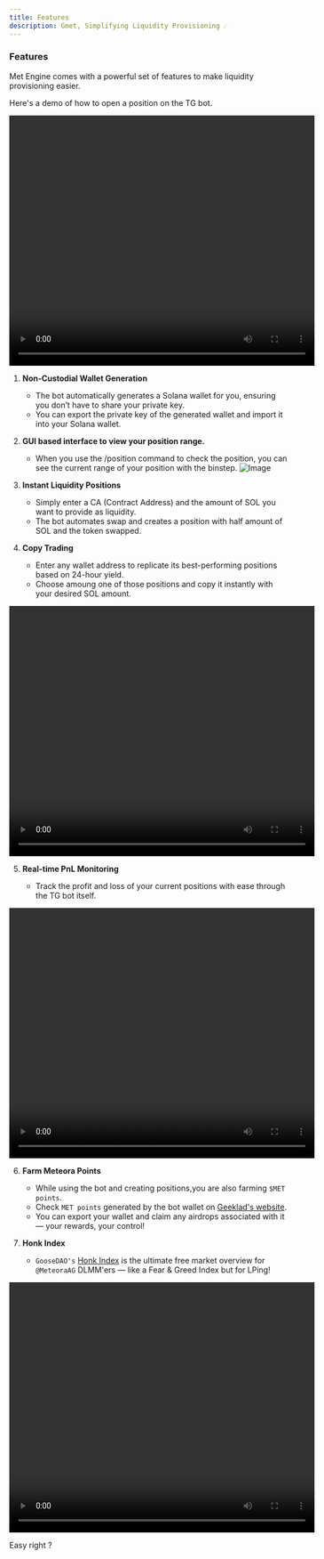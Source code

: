 ```yaml
---
title: Features
description: Gmet, Simplifying Liquidity Provisioning ☄️
---
```

### Features

Met Engine comes with a powerful set of features to make liquidity provisioning easier.

<Callout>Here's a demo of how to open a position on the TG bot.</Callout>

<video width="550" height="450" controls>
  <source
    src="https://docs.metengine.xyz/create-position.mp4"
    type="video/mp4"
  />
</video>


1. <b>Non-Custodial Wallet Generation</b>

   - The bot automatically generates a Solana wallet for you, ensuring you don’t have to share your private key.
   - You can export the private key of the generated wallet and import it into your Solana wallet.

2. <b>GUI based interface to view your position range.</b>
    -  When you use the /position command to check the position, you can see the current range of your position with the binstep.
        ![Image](https://docs.metengine.xyz/range.png)

3. <b>Instant Liquidity Positions</b>

   - Simply enter a CA (Contract Address) and the amount of SOL you want to provide as liquidity.
   - The bot automates swap and creates a position with half amount of SOL and the token swapped.

4. <b>Copy Trading</b>

   - Enter any wallet address to replicate its best-performing positions based on 24-hour yield.
   - Choose amoung one of those positions and copy it instantly with your desired SOL amount.

<video width="550" height="450" controls>
  <source src="https://docs.metengine.xyz/copy-trade.mp4" type="video/mp4" />
</video>

5. <b>Real-time PnL Monitoring</b>

   - Track the profit and loss of your current positions with ease through the TG bot itself.

<video width="550" height="450" controls>
  <source src="https://docs.metengine.xyz/view-positions.mp4" type="video/mp4" />
</video>

6. <b>Farm Meteora Points</b>
   - While using the bot and creating positions,you are also farming `$MET points`.
   - Check `MET points` generated by the bot wallet on [Geeklad's website](https://geeklad.github.io/meteora-profit-analysis/).
   - You can export your wallet and claim any airdrops associated with it— your rewards, your control!

7. <b>Honk Index</b>
   - `GooseDAO's` [Honk Index](https://x.com/thegoosedao/status/1885653455764947322) is the ultimate free market overview for `@MeteoraAG` DLMM'ers — like a Fear & Greed Index but for LPing! 

<video width="550" height="450" controls>
  <source src="https://docs.metengine.xyz/honk-index.mp4" type="video/mp4" />
</video>

Easy right ?
